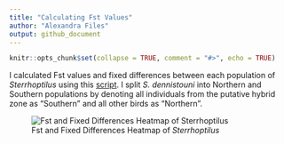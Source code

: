 ```yaml
---
title: "Calculating Fst Values"
author: "Alexandra Files"
output: github_document
---
```


```r
knitr::opts_chunk$set(collapse = TRUE, comment = "#>", echo = TRUE)
```

I calculated Fst values and fixed differences between each population of *Sterrhoptilus* using this [script](Sterrhoptilus_FstandFixedDifferencesMatrix.R). I split *S. dennistouni* into Northern and Southern populations by denoting all individuals from the putative hybrid zone as "Southern" and all other birds as "Northern".  

![Fst and Fixed Differences Heatmap of *Sterrhoptilus*](Sterrhoptilus_FstandFixedDifferencesMatrix.svg)
